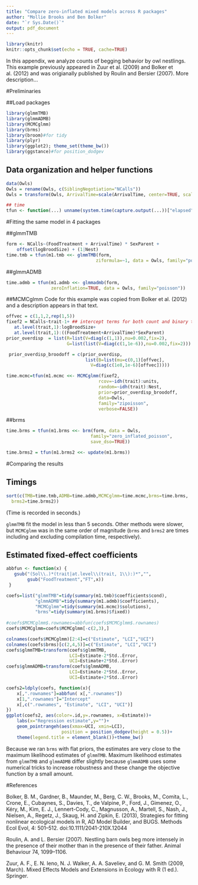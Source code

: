 ```yaml
---
title: "Compare zero-inflated mixed models across R packages"
author: "Mollie Brooks and Ben Bolker"
date: "`r Sys.Date()`"
output: pdf_document
---
```


```r
library(knitr)
knitr::opts_chunk$set(echo = TRUE, cache=TRUE)
```
In this appendix, we analyze counts of begging behavior by owl nestlings. This example previously appeared in Zuur et al. (2009) and Bolker et al. (2012) and was origianally published by Roulin and Bersier (2007). More description...

#Preliminaries

##Load packages
```r
library(glmmTMB)
library(glmmADMB)
library(MCMCglmm)
library(brms)
library(broom)#for tidy
library(plyr)
library(ggplot2); theme_set(theme_bw())
library(ggstance)#for position_dodgev
```

## Data organization and helper functions

```r
data(Owls)
Owls = rename(Owls, c(SiblingNegotiation="NCalls"))
Owls = transform(Owls, ArrivalTime=scale(ArrivalTime, center=TRUE, scale=FALSE))
```

```r
## time 
tfun <- function(...) unname(system.time(capture.output(...))["elapsed"])
```

#Fitting the same model in 4 packages

##glmmTMB
```r
form <- NCalls~(FoodTreatment + ArrivalTime) * SexParent + 
	offset(logBroodSize) + (1|Nest)
time.tmb = tfun(m1.tmb <<- glmmTMB(form,
                                  ziformula=~1, data = Owls, family="poisson"))
```

##glmmADMB
```r
time.admb = tfun(m1.admb <<- glmmadmb(form,
                 zeroInflation=TRUE, data = Owls, family="poisson"))
```

##MCMCglmm
Code for this example was copied from Bolker et al. (2012) and a description appears in that text.
```r
offvec = c(1,1,2,rep(1,5))
fixef2 = NCalls~trait-1+ ## intercept terms for both count and binary terms
   at.level(trait,1):logBroodSize+
   at.level(trait,1):((FoodTreatment+ArrivalTime)*SexParent)
prior_overdisp  = list(R=list(V=diag(c(1,1)),nu=0.002,fix=2),   
                       G=list(list(V=diag(c(1,1e-6)),nu=0.002,fix=2)))

 prior_overdisp_broodoff = c(prior_overdisp,
                              list(B=list(mu=c(0,1)[offvec],
                                V=diag(c(1e8,1e-6)[offvec]))))

time.mcmc=tfun(m1.mcmc <<- MCMCglmm(fixef2,
                                   rcov=~idh(trait):units,
                                   random=~idh(trait):Nest,
                                   prior=prior_overdisp_broodoff,
                                   data=Owls,
                                   family="zipoisson",
                                   verbose=FALSE))
```

##brms

```r
time.brms = tfun(m1.brms <<- brm(form, data = Owls,
                                family="zero_inflated_poisson",
                                save_dso=TRUE))
```

```r
time.brms2 = tfun(m1.brms2 <<- update(m1.brms))
```

#Comparing the results

## Timings

```r
sort(c(TMB=time.tmb,ADMB=time.admb,MCMCglmm=time.mcmc,brms=time.brms,
  brms2=time.brms2))
```
(Time is recorded in seconds.)

`glmmTMB` fit the model in less than 5 seconds. Other methods were slower, but `MCMCglmm` was in the same order of magnitude (`brms` and `brms2` are times including and excluding compilation time, respectively).


## Estimated fixed-effect coefficients

```r
abbfun <- function(x) {
   gsub("(Sol\\.)*(trait|at.level\\(trait, 1\\):)*","",
        gsub("FoodTreatment","FT",x))
 }

coefs=list("glmmTMB"=tidy(summary(m1.tmb)$coefficients$cond),
           "glmmADMB"=tidy(summary(m1.admb)$coefficients), 
           "MCMCglmm"=tidy(summary(m1.mcmc)$solutions), 
           "brms"=tidy(summary(m1.brms)$fixed))
           
#coefs$MCMCglmm$.rownames=abbfun(coefs$MCMCglmm$.rownames)
coefs$MCMCglmm=coefs$MCMCglmm[-c(2,3),]

colnames(coefs$MCMCglmm)[2:4]=c("Estimate", "LCI","UCI") 
colnames(coefs$brms)[c(2,4,5)]=c("Estimate", "LCI","UCI") 
coefs$glmmTMB=transform(coefs$glmmTMB, 
                        LCI=Estimate-2*Std..Error,
                        UCI=Estimate+2*Std..Error)
coefs$glmmADMB=transform(coefs$glmmADMB, 
                        LCI=Estimate-2*Std..Error,
                        UCI=Estimate+2*Std..Error)

coefs2=ldply(coefs, function(x){
    x[,".rownames"]=abbfun( x[,".rownames"])
    x[1,".rownames"]="Intercept"
    x[,c(".rownames", "Estimate", "LCI", "UCI")]
})
ggplot(coefs2, aes(color=.id,y=.rownames, x=Estimate))+
    labs(x="Regression estimate",y="")+
    geom_pointrangeh(aes(xmax=UCI, xmin=LCI),
                     position = position_dodgev(height = 0.5))+
    theme(legend.title = element_blank())+theme_bw()
```

Because we ran `brms` with flat priors, the estimates are very close to the maximum likelihood estimates of `glmmTMB`. Maximum likelihood estimates from `glmmTMB` and `glmmADMB` differ slightly because `glmmADMB` uses some numerical tricks to increase robustness and these change the objective function by a small amount.

#References

Bolker, B. M., Gardner, B., Maunder, M., Berg, C. W., Brooks, M., Comita, L., Crone, E., Cubaynes, S., Davies, T., de Valpine, P., Ford, J., Gimenez, O., Kéry, M., Kim, E. J., Lennert-Cody, C., Magnusson, A., Martell, S., Nash, J., Nielsen, A., Regetz, J., Skaug, H. and Zipkin, E. (2013), Strategies for fitting nonlinear ecological models in R, AD Model Builder, and BUGS. Methods Ecol Evol, 4: 501–512. doi:10.1111/2041-210X.12044

Roulin, A. and L. Bersier (2007). Nestling barn owls beg more intensely in the presence of their mother than in the presence of their father. Animal Behaviour 74, 1099–1106.

Zuur, A. F., E. N. Ieno, N. J. Walker, A. A. Saveliev, and G. M. Smith (2009, March). Mixed Effects Models and Extensions in Ecology with R (1 ed.). Springer.